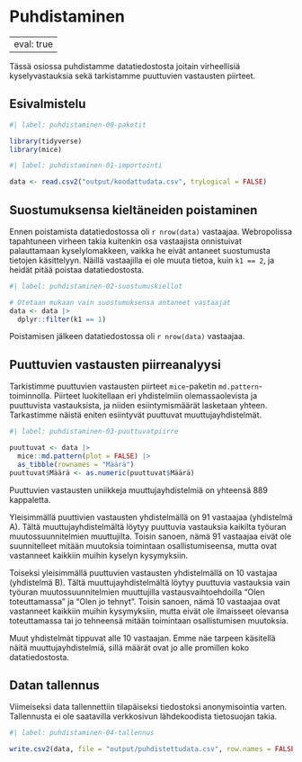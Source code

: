 # Puhdistaminen {#sec-puhdistaminen}

---
eval: true
---

Tässä osiossa puhdistamme datatiedostosta joitain virheellisiä kyselyvastauksia sekä tarkistamme puuttuvien vastausten piirteet.

## Esivalmistelu {#sec-puhdistaminen-esivalmistelu}

```r
#| label: puhdistaminen-00-paketit

library(tidyverse)
library(mice)

```

```r
#| label: puhdistaminen-01-importointi

data <- read.csv2("output/koodattudata.csv", tryLogical = FALSE)

```

## Suostumuksensa kieltäneiden poistaminen {#sec-puhdistaminen-suostumuskiellot}

Ennen poistamista datatiedostossa oli `r nrow(data)` vastaajaa. Webropolissa tapahtuneen virheen takia kuitenkin osa vastaajista onnistuivat palauttamaan kyselylomakkeen, vaikka he eivät antaneet suostumusta tietojen käsittelyyn. Näillä vastaajilla ei ole muuta tietoa, kuin `k1 == 2`, ja heidät pitää poistaa datatiedostosta.

```r
#| label: puhdistaminen-02-suostumuskiellot

# Otetaan mukaan vain suostumuksensa antaneet vastaajat
data <- data |>
  dplyr::filter(k1 == 1)

```

Poistamisen jälkeen datatiedostossa oli `r nrow(data)` vastaajaa.

## Puuttuvien vastausten piirreanalyysi {#sec-puhdistaminen-puuttuvat}

Tarkistimme puuttuvien vastausten piirteet `mice`-paketin `md.pattern`-toiminnolla. Piirteet luokitellaan eri yhdistelmiin olemassaolevista ja puuttuvista vastauksista, ja niiden esiintymismäärät lasketaan yhteen. Tarkastimme näistä eniten esiintyvät puuttuvat muuttujayhdistelmät.

```r
#| label: puhdistaminen-03-puuttuvatpiirre

puuttuvat <- data |>
  mice::md.pattern(plot = FALSE) |>
  as_tibble(rownames = "Määrä")
puuttuvat$Määrä <- as.numeric(puuttuvat$Määrä)

```

Puuttuvien vastausten uniikkeja muuttujayhdistelmiä on yhteensä 889 kappaletta.

Yleisimmällä puuttivien vastausten yhdistelmällä on 91 vastaajaa (yhdistelmä A). Tältä muuttujayhdistelmältä löytyy puuttuvia vastauksia kaikilta työuran muutossuunnitelmien muuttujilta. Toisin sanoen, nämä 91 vastaajaa eivät ole suunnitelleet mitään muutoksia toimintaan osallistumiseensa, mutta ovat vastanneet kaikkiin muihin kyselyn kysymyksiin.

Toiseksi yleisimmällä puuttuvien vastausten yhdistelmällä on 10 vastajaa (yhdistelmä B). Tältä muuttujayhdistelmältä löytyy puuttuvia vastauksia vain työuran muutossuunnitelmien muuttujilla vastausvaihtoehdoilla "Olen toteuttamassa" ja "Olen jo tehnyt". Toisin sanoen, nämä 10 vastaajaa ovat vastanneet kaikkiin muihin kysymyksiin, mutta eivät ole ilmaisseet olevansa toteuttamassa tai jo tehneensä mitään toimintaan osallistumisen muutoksia.

Muut yhdistelmät tippuvat alle 10 vastaajan. Emme näe tarpeen käsitellä näitä muuttujayhdistelmiä, sillä määrät ovat jo alle promillen koko datatiedostosta.

## Datan tallennus {#sec-puhdistaminen-tallennus}

Viimeiseksi data tallennettiin tilapäiseksi tiedostoksi anonymisointia varten. Tallennusta ei ole saatavilla verkkosivun lähdekoodista tietosuojan takia.

```r
#| label: puhdistaminen-04-tallennus

write.csv2(data, file = "output/puhdistettudata.csv", row.names = FALSE)

```
